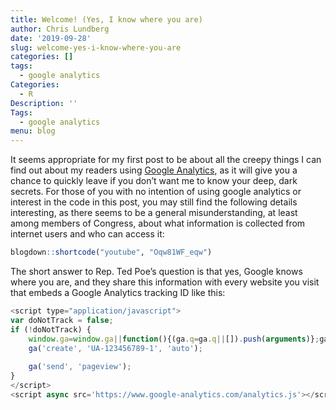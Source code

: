 ```yaml
---
title: Welcome! (Yes, I know where you are)
author: Chris Lundberg
date: '2019-09-28'
slug: welcome-yes-i-know-where-you-are
categories: []
tags: 
  - google analytics
Categories:
  - R
Description: ''
Tags:
  - google analytics
menu: blog
---
```


It seems appropriate for my first post to be about all the creepy things I can find out about my readers using [Google Analytics](https://analytics.google.com), as it will give you a chance to quickly leave if you don't want me to know your deep, dark secrets. For those of you with no intention of using google analytics or interest in the code in this post, you may still find the following details interesting, as there seems to be a general misunderstanding, at least among members of Congress, about what information is collected from internet users and who can access it:

```r
blogdown::shortcode("youtube", "Oqw81WF_eqw")
```
\newline

The short answer to Rep. Ted Poe's question is that yes, Google knows where you are, and they share this information with every website you visit that embeds a Google Analytics tracking ID like this:

```js
<script type="application/javascript">
var doNotTrack = false;
if (!doNotTrack) {
	window.ga=window.ga||function(){(ga.q=ga.q||[]).push(arguments)};ga.l=+new Date;
	ga('create', 'UA-123456789-1', 'auto');
	
	ga('send', 'pageview');
}
</script>
<script async src='https://www.google-analytics.com/analytics.js'></script>
```


